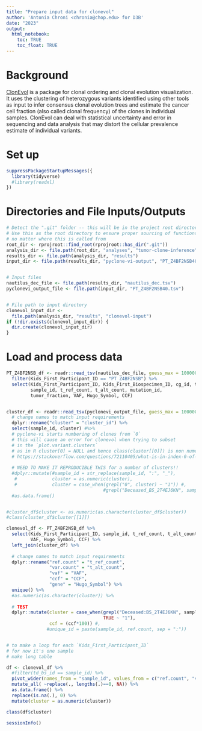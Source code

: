 ```yaml
---
title: "Prepare input data for clonevol"
author: 'Antonia Chroni <chronia@chop.edu> for D3B'
date: "2023"
output:
  html_notebook:
    toc: TRUE
    toc_float: TRUE
---
```


# Background

[ClonEvol](https://github.com/hdng/clonevol) is a package for clonal ordering and clonal evolution visualization. It uses the clustering of heterozygous variants identified using other tools as input to infer consensus clonal evolution trees and estimate the cancer cell fraction (also called clonal frequency) of the clones in individual samples. ClonEvol can deal with statistical uncertainty and error in sequencing and data analysis that may distort the cellular prevalence estimate of individual variants.


# Set up

```r
suppressPackageStartupMessages({
  library(tidyverse)
  #library(readxl)
})
```

# Directories and File Inputs/Outputs

```r
# Detect the ".git" folder -- this will be in the project root directory
# Use this as the root directory to ensure proper sourcing of functions 
# no matter where this is called from
root_dir <- rprojroot::find_root(rprojroot::has_dir(".git"))
analysis_dir <- file.path(root_dir, "analyses", "tumor-clone-inference")
results_dir <- file.path(analysis_dir, "results")
input_dir <- file.path(results_dir, "pyclone-vi-output", "PT_Z4BF2NSB40")


# Input files
nautilus_dec_file <- file.path(results_dir, "nautilus_dec.tsv") 
pyclonevi_output_file <- file.path(input_dir, "PT_Z4BF2NSB40.tsv") 


# File path to input directory
clonevol_input_dir <-
  file.path(analysis_dir, "results", "clonevol-input")
if (!dir.exists(clonevol_input_dir)) {
  dir.create(clonevol_input_dir)
}
```

# Load and process data

```r
PT_Z4BF2NSB_df <- readr::read_tsv(nautilus_dec_file, guess_max = 100000, show_col_types = FALSE) %>%
  filter(Kids_First_Participant_ID == "PT_Z4BF2NSB") %>% 
  select(Kids_First_Participant_ID, Kids_First_Biospecimen_ID, cg_id, tumor_descriptor,
         sample_id, t_ref_count, t_alt_count, mutation_id,
         tumor_fraction, VAF, Hugo_Symbol, CCF) 


cluster_df <- readr::read_tsv(pyclonevi_output_file, guess_max = 100000, show_col_types = FALSE) %>% 
  # change names to match input requirements
  dplyr::rename("cluster" = "cluster_id") %>% 
  select(sample_id, cluster) #%>% 
  # pyclone-vi starts numbering of clones from `0`
  # this will cause an error for clonevol when trying to subset
  # in the `plot.variant.clusters`
  # as in R cluster[0] = NULL and hence class(cluster[[0]]) is non numeric
  # https://stackoverflow.com/questions/72110405/what-is-in-index-0-of-an-r-list-if-they-usually-start-with-index-1
  
  # NEED TO MAKE IT REPRODUCIBLE THIS for a number of clusters!!
  #dplyr::mutate(#sample_id = str_replace(sample_id, ":", "_"),
   #             cluster = as.numeric(cluster), 
   #             cluster = case_when(grepl("0", cluster) ~ "1")) #,
                                    #grepl("Deceased_BS_2T4EJ6KN", sample_id) ~ "2")) %>% 
  #as.data.frame()


#cluster_df$cluster <- as.numeric(as.character(cluster_df$cluster))
#class(cluster_df$cluster[[1]])

clonevol_df <- PT_Z4BF2NSB_df %>% 
  select(Kids_First_Participant_ID, sample_id, t_ref_count, t_alt_count,
         VAF, Hugo_Symbol, CCF) %>% 
  left_join(cluster_df) %>% 
  
  # change names to match input requirements
  dplyr::rename("ref.count" = "t_ref_count", 
                "var.count" = "t_alt_count",
                "vaf" = "VAF",
                "ccf" = "CCF",
                "gene" = "Hugo_Symbol") %>% 
  unique() %>% 
  #as.numeric(as.character(cluster)) %>% 
  
  # TEST
  dplyr::mutate(cluster = case_when(grepl("Deceased:BS_2T4EJ6KN", sample_id) ~ "2",
                                    TRUE ~ "1"),
                ccf = (ccf*100)) #,
               #unique_id = paste(sample_id, ref.count, sep = ":"))  


# to make a loop for each `Kids_First_Participant_ID`
# for now it's one sample
# make long table

df <- clonevol_df %>%
  #filter(td_bs_id == sample_id) %>%
  pivot_wider(names_from = "sample_id", values_from = c("ref.count", "var.count", "vaf", "ccf"), values_fn = list) %>% 
  mutate_all( ~replace(., lengths(.)==0, NA)) %>%
  as.data.frame() %>% 
  replace(is.na(.), 0) %>% 
  mutate(cluster = as.numeric(cluster))

class(df$cluster)
```


```r
sessionInfo()
```


